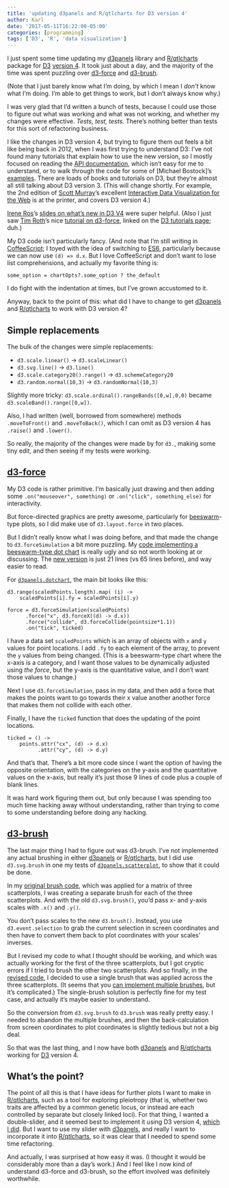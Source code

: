 ```yaml
---
title: 'updating d3panels and R/qtlcharts for D3 version 4'
author: Karl
date: '2017-05-11T16:22:00-05:00'
categories: [programming]
tags: ['D3', 'R', 'data visualization']
---
```


I just spent some time updating my
[d3panels](http://kbroman.org/d3panels) library and
[R/qtlcharts](http://kbroman.org/qtlcharts) package for
[D3](https://d3js.org) [version
4](https://github.com/d3/d3/blob/master/API.md). It took just about a
day, and the majority of the time was spent puzzling over
[d3-force](https://github.com/d3/d3/blob/master/API.md#forces-d3-force)
and
[d3-brush](https://github.com/d3/d3/blob/master/API.md#brushes-d3-brush).

(Note that I just barely know what I'm doing, by which I mean I _don't_
know what I'm doing. I'm able to get things to work, but I don't
always know why.)

I was very glad that I'd written a bunch of tests, because I could use
those to figure out what was working and what was not working, and
whether my changes were effective. _Tests, test, tests._ There's
nothing better than tests for this sort of refactoring business.

I like the changes in D3 version 4, but trying to figure them out
feels a bit like being back in 2012, when I was first trying to
understand D3: I've not found many tutorials that explain how to use
the new version, so I mostly focused on reading the [API
documentation](https://github.com/d3/d3/blob/master/API.md), which
isn't easy for me to understand, or to walk through the code for some
of [Michael Bostock]'s [examples](https://bl.ocks.org/mbostock). There
are loads of books and tutorials on D3, but they're almost all still
talking about D3 version 3. (This will change shortly. For example,
the 2nd edition of [Scott Murray](http://alignedleft.com/)'s
excellent [Interactive Data Visualization for the
Web](http://shop.oreilly.com/product/0636920037316.do) is at the
printer, and covers D3 version 4.)

[Irene Ros](http://www.ireneros.com/)'s [slides on what's new in D3
V4](https://iros.github.io/d3-v4-whats-new/#1) were super helpful.
(Also I just saw [Tim Roth](http://www.puzzlr.org/sample-page/)'s
nice [tutorial on
d3-force](http://www.puzzlr.org/force-graphs-with-d3/), linked on the
[D3 tutorials page](https://github.com/d3/d3/wiki/Tutorials); duh.)


My D3 code isn't particularly fancy. (And note that I'm still writing
in [CoffeeScript](http://coffeescript.org); I toyed with the idea of
switching to [ES6](https://www.ecma-international.org/ecma-262/6.0/),
particularly because we can now use `(d) => d.x`.
But I love CoffeeScript and don't want to lose list comprehensions,
and actually my favorite thing is:

```
some_option = chartOpts?.some_option ? the_default
```

I do fight with the indentation at times, but I've grown accustomed to
it.

Anyway, back to the point of this: what did I have to change to get
[d3panels](http://kbroman.org/d3panels) and
[R/qtlcharts](https://kbroman.org/qtlcharts) to work with D3 version
4?

## Simple replacements

The bulk of the changes were simple replacements:

- `d3.scale.linear()` →  `d3.scaleLinear()`
- `d3.svg.line()` → `d3.line()`
- `d3.scale.category20().range()` → `d3.schemeCategory20`
- `d3.random.normal(10,3)` → `d3.randomNormal(10,3)`

Slightly more tricky:
`d3.scale.ordinal().rangeBands([0,w],0,0)` became
`d3.scaleBand().range([0,w])`.

Also, I had written (well, borrowed from somewhere) methods
`.moveToFront()` and `.moveToBack()`, which I can omit as D3 version 4
has `.raise()` and `.lower()`.

So really, the majority of the changes were made by for `d3.`,
making some tiny edit, and then seeing if my tests were working.

## [d3-force](https://github.com/d3/d3/blob/master/API.md#forces-d3-force)

My D3 code is rather primitive. I'm basically just drawing and then
adding some `.on("mouseover", something)` or `.on("click",
something_else)` for interactivity.

But force-directed graphics are pretty awesome, particularly for
[beeswarm](http://www.cbs.dtu.dk/~eklund/beeswarm/)-type plots, so I
did make use of `d3.layout.force` in two places.

But I didn't really know what I was doing before, and that made the
change to `d3.forceSimulation` a bit more puzzling. My [code
implementing a beeswarm-type dot
chart](https://github.com/kbroman/d3panels/blob/1.1.4/src/dotchart.coffee#L181-L246)
is really ugly and so not worth looking at or discussing. The [new
version](https://github.com/kbroman/d3panels/blob/master/src/dotchart.coffee#L181-L201)
is just 21 lines (vs 65 lines before), and way easier to read.

For
[`d3panels.dotchart`](http://kbroman.org/d3panels/assets/test/dotchart/),
the main bit looks like this:

```
d3.range(scaledPoints.length).map( (i) ->
    scaledPoints[i].fy = scaledPoints[i].y)

force = d3.forceSimulation(scaledPoints)
      .force("x", d3.forceX((d) -> d.x))
      .force("collide", d3.forceCollide(pointsize*1.1))
      .on("tick", ticked)
```

I have a data set `scaledPoints` which is an array of objects with `x` and `y` values for
point locations. I add `.fy` to each element of the array, to prevent the
`y` values from being changed. (This is a beeswarm-type chart
where the x-axis is a category, and I want those values to be
dynamically adjusted using _the force_, but the y-axis is the
quantitative value, and I don't want those values to change.)

Next I use `d3.forceSimulation`, pass in my data, and then add a force
that makes the points want to go towards their x value another another
force that makes them not collide with each other.

Finally, I have the `ticked` function that does the updating of the
point locations.

```
ticked = () ->
    points.attr("cx", (d) -> d.x)
          .attr("cy", (d) -> d.y)
```

And that's that. There's a bit more code since I want the option of
having the opposite orientation, with the categories on the y-axis and
the quantitative values on the x-axis, but really it's just those 9
lines of code plus a couple of blank lines.

It was hard work figuring them out, but only because I was spending
too much time hacking away without understanding, rather than trying
to come to some understanding before doing any hacking.

## [d3-brush](https://github.com/d3/d3/blob/master/API.md#brushes-d3-brush)

The last major thing I had to figure out was d3-brush. I've not
implemented any actual brushing in either
[d3panels](http://kbroman.org/d3panels) or
[R/qtlcharts](http://kbroman.org/qtlcharts), but I did use
`d3.svg.brush` in one my tests of
[`d3panels.scatterplot`](http://kbroman.org/d3panels/assets/test/scatterplot/),
to show that it could be done.

In my [original brush
code](https://github.com/kbroman/d3panels/blob/1.1.4/test/scatterplot/test_scatterplot.coffee#L66-L99),
which was applied for a matrix of three scatterplots, I was creating a
separate brush for each of the three scatterplots. And with the old
`d3.svg.brush()`, you'd pass x- and y-axis scales with `.x()` and
`.y()`.

You don't pass scales to the new `d3.brush()`. Instead, you use
`d3.event.selection` to grab the current selection in screen
coordinates and then have to convert them back to plot coordinates
with your scales' inverses.

But I revised my code to what I thought should be working, and which
was actually working for the first of the three scatterplots, but I
got cryptic errors if I tried to brush the other two scatterplots.
And so finally, in the [revised
code](https://github.com/kbroman/d3panels/blob/master/test/scatterplot/test_scatterplot.coffee#L66-L102),
I decided to use a single brush that was applied across the three
scatterplots. (It seems that you [can implement multiple
brushes](http://bl.ocks.org/ludwigschubert/0236fa8594c4b02711b2606a8f95f605),
but it's complicated.) The single-brush solution is perfectly fine for
my test case, and actually it's maybe easier to understand.

So the conversion from `d3.svg.brush` to `d3.brush` was really pretty
easy. I needed to abandon the multiple brushes, and then the
back-calculation from screen coordinates to plot coordinates is
slightly tedious but not a big deal.

So that was the last thing, and I now have both [d3panels](http://kbroman.org/d3panels) and
[R/qtlcharts](http://kbroman.org/qtlcharts) working for
[D3](https://d3js.org) version 4.

## What's the point?

The point of all this is that I have ideas for further plots I want to
make in [R/qtlcharts](http://kbroman.org/qtlcharts), such as a tool
for exploring pleiotropy (that is, whether two traits are affected by
a common genetic locus, or instead are each controlled by separate but
closely linked loci). For that thing, I wanted a double-slider, and it
seemed best to implement it using D3 version 4, [which I
did](https://www.biostat.wisc.edu/~kbroman/D3/d3doubleslider/). But I
want to use my slider with [d3panels](http://kbroman.org/d3panels), and
really I want to incorporate it into
[R/qtlcharts](http://kbroman.org/qtlcharts), so it was clear that I
needed to spend some time refactoring.

And actually, I was surprised at how easy it was. (I thought it would
be considerably more than a day's work.)
And I feel like I now kind of understand d3-force and d3-brush, so the
effort involved was definitely worthwhile.
